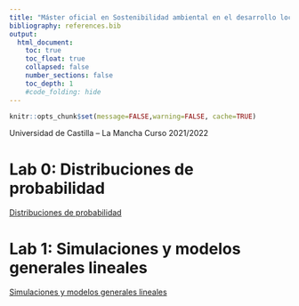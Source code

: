 ```yaml
---
title: "Máster oficial en Sostenibilidad ambiental en el desarrollo local y territorial"
bibliography: references.bib
output:
  html_document:
    toc: true
    toc_float: true
    collapsed: false
    number_sections: false
    toc_depth: 1
    #code_folding: hide
---
```


```r
knitr::opts_chunk$set(message=FALSE,warning=FALSE, cache=TRUE)
```

Universidad de Castilla – La Mancha
Curso 2021/2022

# Lab 0: Distribuciones de probabilidad
[Distribuciones de probabilidad](https://jabiologo.github.io/web/tutorials/lab0distribucionesProbabilidad.html) 

# Lab 1: Simulaciones y modelos generales lineales
[Simulaciones y modelos generales lineales](https://jabiologo.github.io/web/tutorials/lab1simulaciones.html)
